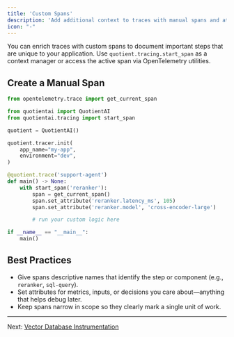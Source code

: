 ```yaml
---
title: 'Custom Spans'
description: 'Add additional context to traces with manual spans and attributes.'
icon: "-"
---
```


You can enrich traces with custom spans to document important steps that are unique to your application. Use `quotient.tracing.start_span` as a context manager or access the active span via OpenTelemetry utilities.

## Create a Manual Span

```python custom_span.py
from opentelemetry.trace import get_current_span

from quotientai import QuotientAI
from quotientai.tracing import start_span

quotient = QuotientAI()

quotient.tracer.init(
    app_name="my-app",
    environment="dev",
)

@quotient.trace('support-agent')
def main() -> None:
    with start_span('reranker'):
        span = get_current_span()
        span.set_attribute('reranker.latency_ms', 105)
        span.set_attribute('reranker.model', 'cross-encoder-large')

        # run your custom logic here

if __name__ == "__main__":
    main()
```

## Best Practices

* Give spans descriptive names that identify the step or component (e.g., `reranker`, `sql-query`).
* Set attributes for metrics, inputs, or decisions you care about—anything that helps debug later.
* Keep spans narrow in scope so they clearly mark a single unit of work.

---

Next: [Vector Database Instrumentation](./vector-database-semantic-conventions)
